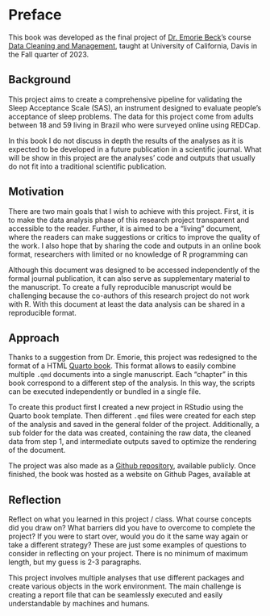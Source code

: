 # Preface {.unnumbered}

This book was developed as the final project of [Dr. Emorie Beck](https://psychology.ucdavis.edu/people/edbeck)'s course [Data Cleaning and Management](https://emoriebeck.github.io/psc290-data-FQ23/), taught at University of California, Davis in the Fall quarter of 2023.

## Background

This project aims to create a comprehensive pipeline for validating the Sleep Acceptance Scale (SAS), an instrument designed to evaluate people's acceptance of sleep problems. The data for this project come from adults between 18 and 59 living in Brazil who were surveyed online using REDCap.

In this book I do not discuss in depth the results of the analyses as it is expected to be developed in a future publication in a scientific journal. What will be show in this project are the analyses' code and outputs that usually do not fit into a traditional scientific publication. 


## Motivation

There are two main goals that I wish to achieve with this project. First, it is to make the data analysis phase of this research project transparent and accessible to the reader. Further, it is aimed to be a "living" document, where the readers can make suggestions or critics  to improve the quality of the work. I also hope that by sharing the code and outputs in an online book format, researchers with limited or no knowledge of R programming can 

Although this document was designed to be accessed independently of the formal journal publication, it can also serve as supplementary material to the manuscript. To create a fully reproducible manuscript would be challenging because the co-authors of this research project do not work with R. With this document at least the data analysis can be shared in a reproducible format.

## Approach


Thanks to a suggestion from Dr. Emorie, this project was redesigned to the format of a HTML [Quarto book](https://quarto.org/docs/books/). This format allows to easily combine multiple `.qmd` documents into a single manuscript. Each "chapter" in this book correspond to a different step of the analysis. In this way, the scripts can be executed independently or bundled in a single file.

To create this product first I created a new project in RStudio using the Quarto book template. Then different `.qmd` files were created for each step of the analysis and saved in the general folder of the project. Additionally, a sub folder for the data was created, containing the raw data, the cleaned data from step 1, and intermediate outputs saved to optimize the rendering of the document.

The project was also made as a [Github repository](https://github.com/marwincarmo/sas), available publicly. Once finished, the book was hosted as a website on Github Pages, available at 

## Reflection

Reflect on what you learned in this project / class. What course concepts did you draw on? What barriers did you have to overcome to complete the project? If you were to start over, would you do it the same way again or take a different strategy? These are just some examples of questions to consider in reflecting on your project. There is no minimum of maximum length, but my guess is 2-3 paragraphs.

This project involves multiple analyses that use different packages and create various objects in the work environment. The main challenge is creating a report file that can be seamlessly executed and easily understandable by machines and humans.